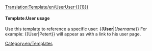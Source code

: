 <noinclude>[[Translation:Template/en/User]]</noinclude><includeonly>[[User:{{{1}}}]]</includeonly><noinclude> 
====Template:User usage==== 
Use this template to reference a specific user: 
<nowiki>{{</nowiki>'''User'''|''Username''<nowiki>}}</nowiki> </noinclude>
For example:
<nowiki>{{</nowiki>User|Petert<nowiki>}}</nowiki> will appear as 
{{en/User|Petert}} with a link to his user page.
<noinclude>
[[Category:en/Templates]]
</noinclude>
